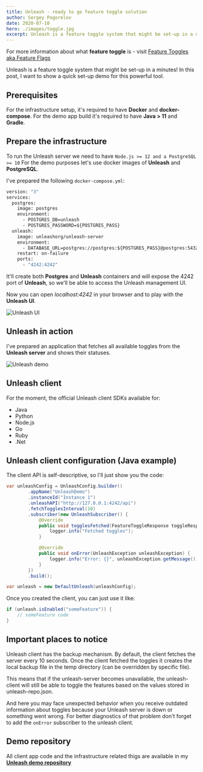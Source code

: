 ```yaml
---
title: Unleash - ready to go feature toggle solution
author: Sergey Pogorelov
date: 2020-07-10
hero: ./images/toggle.jpg
excerpt: Unleash is a feature toggle system that might be set-up in a minutes...
---
```


For more information about what __feature toggle__ is - visit [Feature Toggles aka Feature Flags](https://martinfowler.com/articles/feature-toggles.html)

Unleash is a feature toggle system that might be set-up in a minutes!
In this post, I want to show a quick set-up demo for this powerful tool.

## Prerequisites
For the infrastructure setup, it's required to have __Docker__ and __docker-compose__.
For the demo app build it's required to have __Java > 11__ and __Gradle__.

## Prepare the infrastructure
To run the Unleash server we need to have ```Node.js >= 12 and a PostgreSQL >= 10```
For the demo purposes let's use docker images of __Unleash__ and __PostgreSQL__.

I've prepared the following `docker-compose.yml`:
```dockerfile
version: "3"
services:
  postgres:
    image: postgres
    environment:
      - POSTGRES_DB=unleash
      - POSTGRES_PASSWORD=${POSTGRES_PASS}
  unleash:
    image: unleashorg/unleash-server
    environment:
      - DATABASE_URL=postgres://postgres:${POSTGRES_PASS}@postgres:5432/unleash
    restart: on-failure
    ports:
      - "4242:4242"
```

It'll create both __Postgres__ and __Unleash__ containers and will expose the 4242 port of __Unleash__, so we'll be able to access the Unleash management UI.

Now you can open _localhost:4242_ in your browser and to play with the __Unleash UI__.

<div className="Image__Medium">
  <img
    src="./images/unleash_ui.png"
    title="Unleash UI"
    alt="Unleash UI"
  />
</div>

## Unleash in action
I've prepared an application that fetches all available toggles from the __Unleash server__ and shows their statuses.

<div className="Image__Medium">
  <img
    src="./images/UnleashDemo.gif"
    title="Unleash demo"
    alt="Unleash demo"
  />
</div>

## Unleash client
For the moment, the official Unleash client SDKs available for:
- Java
- Python
- Node.js
- Go
- Ruby
- .Net

## Unleash client configuration (Java example)
The client API is self-descriptive, so I'll just show you the code:
```java
var unleashConfig = UnleashConfig.builder()
        .appName("UnleashDemo")
        .instanceId("Instance 1")
        .unleashAPI("http://127.0.0.1:4242/api")
        .fetchTogglesInterval(10)
        .subscriber(new UnleashSubscriber() {
            @Override
            public void togglesFetched(FeatureToggleResponse toggleResponse) {
                logger.info("Fetched toggles");
            }

            @Override
            public void onError(UnleashException unleashException) {
                logger.info("Error: {}", unleashException.getMessage());
            }
        })
        .build();

var unleash = new DefaultUnleash(unleashConfig);
```

Once you created the client, you can just use it like:

```java
if (unleash.isEnabled("someFeature")) {
    // someFeature code
}
```

## Important places to notice
Unleash client has the backup mechanism. By default, the client fetches the server every 10 seconds.
Once the client fetched the toggles it creates the local backup file in the temp directory (can be overridden by specific file).

This means that if the unleash-server becomes unavailable, the unleash-client will still be able to toggle the features based on the values stored in unleash-repo.json.

And here you may face unexpected behavior when you receive outdated information about toggles because your Unleash server is down or something went wrong.
For better diagnostics of that problem don't forget to add the `onError` subscriber to the unleash client.

## Demo repository
All client app code and the infrastructure related thigs are available in my [**Unleash demo repository**](https://github.com/sergeioff/UnleashDemo)